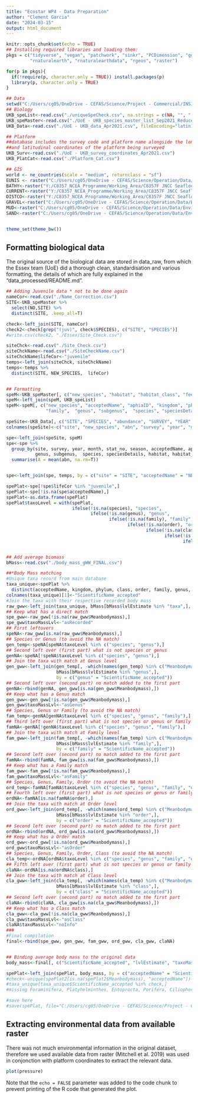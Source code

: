 ```yaml
---
title: "Ecostar WP4 - Data Preparation"
author: "Clement Garcia"
date: "2024-03-15"
output: html_document
---
```


```r
knitr::opts_chunk$set(echo = TRUE)
## Installing required libraries and loading them:
pkgs = c("tidyverse", "vegan", "patchwork", "sinkr", "PCDimension", "ggrepel", "lubridate", "sf", 
         "rnaturalearth", "rnaturalearthdata", "rgeos", "raster")

for(p in pkgs){
  if(!require(p, character.only = TRUE)) install.packages(p)
  library(p, character.only = TRUE)
} 

## Data
setwd("C:/Users/cg05/OneDrive - CEFAS/Science/Project - Commercial/INSITE/INSITE II/online/EcostarWP4/data_raw")
## Biology
UKB_speList<-read.csv("./uniqueSpeCheck.csv", na.strings = c(NA, "", " "))
UKB_speMaster<-read.csv("./UoE - UKB_species_master_list_Sep2021_Reduced.csv")
UKB_Data<-read.csv("./UoE - UKB_data_Apr2021.csv", fileEncoding="latin1")

## Platform
##database includes the survey code and platform name alongside the longitudinal 
##and latitudinal coordinates of the platform being surveyed
UKB_Surv<-read.csv("./UoE - UKB_survey_coordinates_Apr2021.csv")
UKB_PlatCat<-read.csv("./Platform_Cat.csv")

## GIS
world <- ne_countries(scale = "medium", returnclass = "sf")
EUNIS <- raster("C:/Users/cg05/OneDrive - CEFAS/Science/Operation/Data/Environment/substrate/EUNIS_class.tif")
BATHY<-raster("Y:/C8357_NCEA_Programme/Working_Area/C8357F JNCC Seafloor mapping/Task2 Seafloor Mapping/GIS_data/Predictor_variables/Mitchell_2018/Input data 1/Bathymetry.tif")
CURRENT<-raster("Y:/C8357_NCEA_Programme/Working_Area/C8357F JNCC Seafloor mapping/Task2 Seafloor Mapping/GIS_data/Predictor_variables/Mitchell_2018/Input data 1/DistanceCo.tif")
DISTCO<-raster("Y:/C8357_NCEA_Programme/Working_Area/C8357F JNCC Seafloor mapping/Task2 Seafloor Mapping/GIS_data/Predictor_variables/Mitchell_2018/Input data 1/Current_Sp.tif")
GRAVEL<-raster("C:/Users/cg05/OneDrive - CEFAS/Science/Operation/Data/Environment/Mitchelletal_2019/Sediment predictions 1/Predicted_Gravel_Fraction.tif")
MUD<-raster("C:/Users/cg05/OneDrive - CEFAS/Science/Operation/Data/Environment/Mitchelletal_2019/Sediment predictions 1/Predicted_Mud_Fraction.tif")
SAND<-raster("C:/Users/cg05/OneDrive - CEFAS/Science/Operation/Data/Environment/Mitchelletal_2019/Sediment predictions 1/Predicted_Sand_Fraction.tif")


theme_set(theme_bw())
```

## Formatting biological data

The original source of the biological data are stored in data_raw, from which the Essex team (UoE) did a thorough clean, standardisation and various formatting, the details of which are fully explained in the "data_processed/README.md".

```r
## Adding Juvenile data * not to be done again
nameCor<-read.csv("./Name_Correction.csv")
SITE<-UKB_speMaster %>% 
  select(NO,SITE) %>% 
  distinct(SITE, .keep_all=T)

check<-left_join(SITE, nameCor)
check2<-check[grep("(juv)", check$SPECIES), c("SITE", "SPECIES")]
#write.csv(check2, "./Essex/Site_Check.csv")

siteChck<-read.csv("./Site_Check.csv")
siteChckName<-read.csv("./SiteCheckName.csv")
siteChckName$lifeCor<-"juvenile"
temps<-left_join(siteChck, siteChckName)
temps<-temps %>% 
  distinct(SITE, NEW_SPECIES,  lifeCor)


## Formatting
speM<-UKB_speMaster[, c("new_species", "habitat", "habitat_class", "feeding_strat")]
speM<-left_join(speM, UKB_speList)
speM<-speM[, c("new_species", "acceptedName", "aphiaID", "kingdom", "phylum", "class", "order",
               "family",  "genus", "subgenus",  "species", "speciesDetails", "habitat", "habitat_class", "feeding_strat")]

speSite<-UKB_Data[, c("SITE", "SPECIES", "abundance", "SURVEY", "YEAR", "MONTH", "STAT_NO", "SEASON")]
colnames(speSite)<-c("site", "new_species", "abn", "survey", "year", "month", "stat_no", "season")

spe<-left_join(speSite, speM)
spe<-spe %>% 
  group_by(site, survey, year, month, stat_no, season, acceptedName, aphiaID, kingdom, phylum, class, order, family,
           genus, subgenus,  species, speciesDetails, habitat, habitat_class, feeding_strat) %>% 
  summarise(A = mean(abn, na.rm=T))


spe<-left_join(spe, temps, by = c("site" = "SITE", "acceptedName" = "NEW_SPECIES"))

spePlat<-spe[!spe$lifeCor %in% "juvenile",]
spePlat<-spe[!is.na(spe$acceptedName),]
spePlat<-as.data.frame(spePlat)
spePlat$taxoLevel = with(spePlat,
                         ifelse(!is.na(species), "species",
                                ifelse(!is.na(genus), "genus",
                                       ifelse(!is.na(family), "family",
                                              ifelse(!is.na(order), "order",
                                                     ifelse(!is.na(class), "class",
                                                            ifelse(!is.na(phylum), "phylum",
                                                                   ifelse(!is.na(kingdom), "kingdom", NA))))))))


## Add average biomass
bMass<-read.csv("./body_mass_gWW_FINAL.csv")

##*Body Mass matching
#Unique taxa record from main database
taxa_unique<-spePlat %>% 
  distinct(acceptedName, kingdom, phylum, class, order, family, genus, species, taxoLevel)
colnames(taxa_unique)[1]<-"ScientificName_accepted"
#Join the taxa with their respective recorded body mass
raw_gww<-left_join(taxa_unique, bMass[bMass$lvlEstimate %in% "taxa",], by = "ScientificName_accepted")
## Keep what has a direct match
spe_gww<-raw_gww[!is.na(raw_gww$Meanbodymass),]
spe_gww$taxoMassLvl<-"asRecorded"
## First leftovers
speNA<-raw_gww[is.na(raw_gww$Meanbodymass),]
## Species or Genus (to avoid the NA match)
gen_temp<-speNA[speNA$taxoLevel %in% c("species", "genus"),]
## Second left over (first part) what is not species or genus
genNA<-speNA[!speNA$taxoLevel %in% c("species", "genus"),]
## Join the taxa with match at Genus level
gen_gww<-left_join(gen_temp[, -which(names(gen_temp) %in% c("Meanbodymass","lvlEstimate"))], 
                   bMass[bMass$lvlEstimate %in% "genus",], 
                   by = c("genus" = "ScientificName_accepted"))
## Second left over (second part) no match added to the first part
genNA<-rbind(genNA, gen_gww[is.na(gen_gww$Meanbodymass),])
## Keep what has a Genus match
gen_gww<-gen_gww[!is.na(gen_gww$Meanbodymass),]
gen_gww$taxoMassLvl<-"asGenus"
## Species, Genus or Family (to avoid the NA match)
fam_temp<-genNA[genNA$taxoLevel %in% c("species", "genus", "family"),]
## Third left over (first part) what is not species or genus or family
famNA<-genNA[!genNA$taxoLevel %in% c("species", "genus", "family"),]
## Join the taxa with match at Family level
fam_gww<-left_join(fam_temp[, -which(names(fam_temp) %in% c("Meanbodymass","lvlEstimate"))], 
                   bMass[bMass$lvlEstimate %in% "family",], 
                   by = c("family" = "ScientificName_accepted"))
## Second left over (second part) no match added to the first part
famNA<-rbind(famNA, fam_gww[is.na(fam_gww$Meanbodymass),])
## Keep what has a Family match
fam_gww<-fam_gww[!is.na(fam_gww$Meanbodymass),]
fam_gww$taxoMassLvl<-"asFamily"
## Species, Genus, Family, Order (to avoid the NA match)
ord_temp<-famNA[famNA$taxoLevel %in% c("species", "genus", "family", "order") & !is.na(famNA$order),]
## Fourth left over (first part) what is not species or genus or family or Order
ordNA<-famNA[is.na(famNA$order),]
## Join the taxa with match at Order level
ord_gww<-left_join(ord_temp[, -which(names(ord_temp) %in% c("Meanbodymass","lvlEstimate"))], 
                   bMass[bMass$lvlEstimate %in% "order",], 
                   by = c("order" = "ScientificName_accepted"))
## Second left over (second part) no match added to the first part
ordNA<-rbind(ordNA, ord_gww[is.na(ord_gww$Meanbodymass),])
## Keep what has a Order match
ord_gww<-ord_gww[!is.na(ord_gww$Meanbodymass),]
ord_gww$taxoMassLvl<-"asOrder"
## Species, Genus, Family, Order, Class (to avoid the NA match)
cla_temp<-ordNA[ordNA$taxoLevel %in% c("species", "genus", "family", "order", "class") & !is.na(ordNA$class),]
## Fifth left over (first part) what is not species or genus or family or Order or Class
claNA<-ordNA[is.na(ordNA$class),]
## Join the taxa with match at Class level
cla_gww<-left_join(cla_temp[, -which(names(cla_temp) %in% c("Meanbodymass","lvlEstimate"))], 
                   bMass[bMass$lvlEstimate %in% "class",], 
                   by = c("class" = "ScientificName_accepted"))
## Second left over (second part) no match added to the first part
claNA<-rbind(claNA, cla_gww[is.na(cla_gww$Meanbodymass),])
## Keep what has a Class match
cla_gww<-cla_gww[!is.na(cla_gww$Meanbodymass),]
cla_gww$taxoMassLvl<-"asClass"
claNA$taxoMassLvl<-"noInfo"
###
#Final compilation
final<-rbind(spe_gww, gen_gww, fam_gww, ord_gww, cla_gww, claNA)


## Binding average body mass to the original data
body_mass<-final[, c("ScientificName_accepted", "lvlEstimate", "taxoMassLvl", "Meanbodymass")]

spePlat<-left_join(spePlat, body_mass, by = c("acceptedName" = "ScientificName_accepted"))
#check<-unique(spePlat2[is.na(spePlat2$Meanbodymass), "acceptedName"])
#taxa_unique[taxa_unique$ScientificName_accepted %in% check,]
#missing Foraminifera, Platyhelminthes, Entoprocta, Porifera, Ciliophora, & high level taxo - OK

#save here
#save(spePlat, file="C:/Users/cg05/OneDrive - CEFAS/Science/Project - Commercial/INSITE/INSITE II/analysis/data/UKBenthos_spePlat.RData")
```

## Extracting environmental data from available raster

There was not much environmental information in the original dataset, therefore we used available data from raster (Mitchell et al. 2019) was used in conjonction with platform coordinates to extract the relevant data.

```r
plot(pressure)
```

Note that the `echo = FALSE` parameter was added to the code chunk to prevent printing of the R code that generated the plot.
